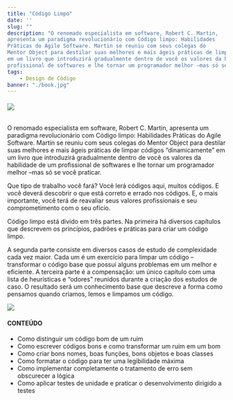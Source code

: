 ```yaml
---
title: "Código Limpo"
date: ''
slug: ""
description: "O renomado especialista em software, Robert C. Martin, 
apresenta um paradigma revolucionário com Código limpo: Habilidades 
Práticas do Agile Software. Martin se reuniu com seus colegas do 
Mentor Object para destilar suas melhores e mais ágeis práticas de limpar códigos “dinamicamente”
em um livro que introduzirá gradualmente dentro de você os valores da habilidade de um 
profissional de softwares e lhe tornar um programador melhor –mas só se você praticar."
tags:
    - Design de Código 
banner: "./book.jpg"
---
```


###### ![](https://img.shields.io/static/v1?label=build&message=passing&color=<COLOR>)

O renomado especialista em software, Robert C. Martin, apresenta um paradigma 
revolucionário com Código limpo: Habilidades Práticas do Agile Software. 
Martin se reuniu com seus colegas do Mentor Object para destilar suas melhores 
e mais ágeis práticas de limpar códigos “dinamicamente” em um livro que introduzirá 
gradualmente dentro de você os valores da habilidade de um profissional de softwares 
e lhe tornar um programador melhor –mas só se você praticar.

Que tipo de trabalho você fará? Você lerá códigos aqui, muitos códigos. 
E você deverá descobrir o que está correto e errado nos códigos. 
E, o mais importante, você terá de reavaliar seus valores profissionais 
e seu comprometimento com o seu ofício.

Código limpo está divido em três partes. Na primeira há diversos capítulos que descrevem 
os princípios, padrões e práticas para criar um código limpo.

A segunda parte consiste em diversos casos de estudo de complexidade cada vez maior.
Cada um é um exercício para limpar um código – transformar o código base que 
possui alguns problemas em um melhor e eficiente. 
A terceira parte é a compensação: um único capítulo com uma lista de heurísticas e “odores” 
reunidos durante a criação dos estudos de caso. O resultado será um conhecimento base 
que descreve a forma como pensamos quando criamos, lemos e limpamos um código.

![](./book.jpg)

#### CONTEÚDO

- Como distinguir um código bom de um ruim
- Como escrever códigos bons e como transformar um ruim em um bom
- Como criar bons nomes, boas funções, bons objetos e boas classes
- Como formatar o código para ter uma legibilidade máxima
- Como implementar completamente o tratamento de erro sem obscurecer a lógica
- Como aplicar testes de unidade e praticar o desenvolvimento dirigido a testes
